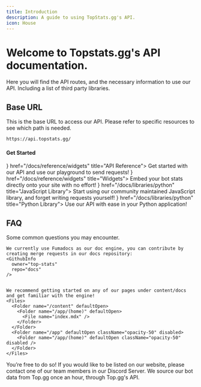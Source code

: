 ```yaml
---
title: Introduction
description: A guide to using TopStats.gg's API.
icon: House
---
```





# Welcome to Topstats.gg's API documentation.

Here you will find the API routes, and the necessary information to use our API. Including a list of third party libraries.

## Base URL
This is the base URL to access our API. Please refer to specific resources to see which path is needed.
```sh
https://api.topstats.gg/
```



<h4 className="text-fd-muted-foreground scroll-m-20">
  <a className="not-prose group text-sm uppercase">Get Started</a>
</h4>
  <Cards>
  <Card icon={<WorkflowIcon />} href="/docs/reference/widgets" title="API Reference">
    Get started with our API and use our playground to send requests!
  </Card>
  <Card icon={<ImagePlusIcon />} href="/docs/reference/widgets" title="Widgets">
    Embed your bot stats directly onto your site with no effort!
  </Card>
  <Card icon={<BracesIcon />} href="/docs/libraries/python" title="JavaScript Library">
    Start using our community maintained JavaScript library, and forget writing requests yourself!
  </Card>
  <Card icon={<CodeIcon />} href="/docs/libraries/python" title="Python Library">
    Use our API with ease in your Python application!
  </Card>
</Cards>

## FAQ

Some common questions you may encounter.

<Accordions>
  <Accordion id='contribute' title="How To Contribute To Documentation?">

    We currently use Fumadocs as our doc engine, you can contribute by creating merge requests in our docs repository:
    <GithubInfo
      owner="top-stats"
      repo="docs"
    />


    We recommend getting started on any of our pages under content/docs and get familiar with the engine!
    <Files>
      <Folder name="/content" defaultOpen>
        <Folder name="/app/(home)" defaultOpen>
          <File name="index.mdx" />
        </Folder>
      </Folder>
      <Folder name="/app" defaultOpen className="opacity-50" disabled>
        <Folder name="/app/(home)" defaultOpen className="opacity-50" disabled />
      </Folder>
    </Files>
  </Accordion>
  <Accordion id='create-lib' title="How Do I Create My Own Library?">
    You’re free to do so! If you would like to be listed on our website, please contact one of our team members in our
    Discord Server.
  </Accordion>
  <Accordion id='get-data' title="Where Do We Get Our Data?">
    We source our bot data from Top.gg once an hour, through Top.gg's API.
  </Accordion>
</Accordions>
